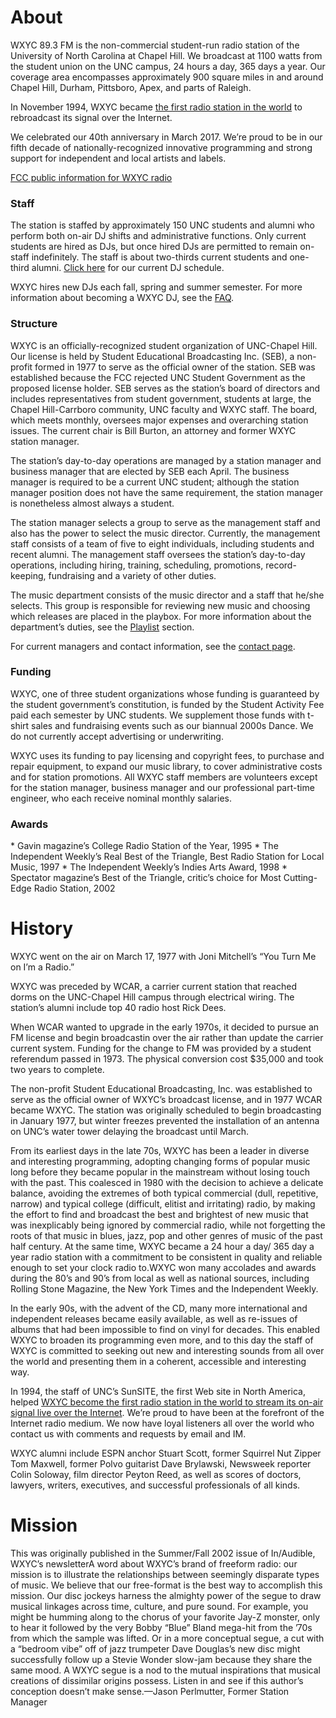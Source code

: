 
# About

WXYC 89.3 FM is the non-commercial student-run radio station of the University of North Carolina at Chapel Hill. We broadcast at 1100 watts from the student union on the UNC campus, 24 hours a day, 365 days a year. Our coverage area encompasses approximately 900 square miles in and around Chapel Hill, Durham, Pittsboro, Apex, and parts of Raleigh.

In November 1994, WXYC became [the first radio station in the world](https://wxyc.org/about/about/simulcast/) to rebroadcast its signal over the Internet.

We celebrated our 40th anniversary in March 2017. We’re proud to be in our fifth decade of nationally-recognized innovative programming and strong support for independent and local artists and labels.

[FCC public information for WXYC radio](https://publicfiles.fcc.gov/fm-profile/wxyc/)

### Staff

The station is staffed by approximately 150 UNC students and alumni who perform both on-air DJ shifts and administrative functions. Only current students are hired as DJs, but once hired DJs are permitted to remain on-staff indefinitely. The staff is about two-thirds current students and one-third alumni. [Click here](https://wxyc.org/dj-schedule/) for our current DJ schedule.

WXYC hires new DJs each fall, spring and summer semester. For more information about becoming a WXYC DJ, see the [FAQ](https://wxyc.org/contact-2/).

### Structure

WXYC is an officially-recognized student organization of UNC-Chapel Hill. Our license is held by Student Educational Broadcasting Inc. (SEB), a non-profit formed in 1977 to serve as the official owner of the station. SEB was established because the FCC rejected UNC Student Government as the proposed license holder. SEB serves as the station’s board of directors and includes representatives from student government, students at large, the Chapel Hill-Carrboro community, UNC faculty and WXYC staff. The board, which meets monthly, oversees major expenses and overarching station issues. The current chair is Bill Burton, an attorney and former WXYC station manager.

The station’s day-to-day operations are managed by a station manager and business manager that are elected by SEB each April. The business manager is required to be a current UNC student; although the station manager position does not have the same requirement, the station manager is nonetheless almost always a student.

The station manager selects a group to serve as the management staff and also has the power to select the music director. Currently, the management staff consists of a team of five to eight individuals, including students and recent alumni. The management staff oversees the station’s day-to-day operations, including hiring, training, scheduling, promotions, record-keeping, fundraising and a variety of other duties.

The music department consists of the music director and a staff that he/she selects. This group is responsible for reviewing new music and choosing which releases are placed in the playbox. For more information about the department’s duties, see the [Playlist](https://wxyc.org/listen/playlist/) section.

For current managers and contact information, see the [contact page](https://wxyc.org/contact-2/).

### Funding

WXYC, one of three student organizations whose funding is guaranteed by the student government’s constitution, is funded by the Student Activity Fee paid each semester by UNC students. We supplement those funds with t-shirt sales and fundraising events such as our biannual 2000s Dance. We do not currently accept advertising or underwriting.

WXYC uses its funding to pay licensing and copyright fees, to purchase and repair equipment, to expand our music library, to cover administrative costs and for station promotions. All WXYC staff members are volunteers except for the station manager, business manager and our professional part-time engineer, who each receive nominal monthly salaries.

### Awards

\* Gavin magazine’s College Radio Station of the Year, 1995
\* The Independent Weekly’s Real Best of the Triangle, Best Radio Station for Local Music, 1997
\* The Independent Weekly’s Indies Arts Award, 1998
\* Spectator magazine’s Best of the Triangle, critic’s choice for Most Cutting-Edge Radio Station, 2002

# History

WXYC went on the air on March 17, 1977 with Joni Mitchell’s “You Turn Me on I’m a Radio.”

WXYC was preceded by WCAR, a carrier current station that reached dorms on the UNC-Chapel Hill campus through electrical wiring. The station’s alumni include top 40 radio host Rick Dees.

When WCAR wanted to upgrade in the early 1970s, it decided to pursue an FM license and begin broadcastin over the air rather than update the carrier current system. Funding for the change to FM was provided by a student referendum passed in 1973. The physical conversion cost $35,000 and took two years to complete.

The non-profit Student Educational Broadcasting, Inc. was established to serve as the official owner of WXYC’s broadcast license, and in 1977 WCAR became WXYC. The station was originally scheduled to begin broadcasting in January 1977, but winter freezes prevented the installation of an antenna on UNC’s water tower delaying the broadcast until March.

From its earliest days in the late 70s, WXYC has been a leader in diverse and interesting programming, adopting changing forms of popular music long before they became popular in the mainstream without losing touch with the past. This coalesced in 1980 with the decision to achieve a delicate balance, avoiding the extremes of both typical commercial (dull, repetitive, narrow) and typical college (difficult, elitist and irritating) radio, by making the effort to find and broadcast the best and brightest of new music that was inexplicably being ignored by commercial radio, while not forgetting the roots of that music in blues, jazz, pop and other genres of music of the past half century. At the same time, WXYC became a 24 hour a day/ 365 day a year radio station with a commitment to be consistent in quality and reliable enough to set your clock radio to.WXYC won many accolades and awards during the 80’s and 90’s from local as well as national sources, including Rolling Stone Magazine, the New York Times and the Independent Weekly.

In the early 90s, with the advent of the CD, many more international and independent releases became easily available, as well as re-issues of albums that had been impossible to find on vinyl for decades. This enabled WXYC to broaden its programming even more, and to this day the staff of WXYC is committed to seeking out new and interesting sounds from all over the world and presenting them in a coherent, accessible and interesting way.

In 1994, the staff of UNC’s SunSITE, the first Web site in North America, helped [WXYC become the first radio station in the world to stream its on-air signal live over the Internet](https://web.archive.org/web/20200629210334/https://wxyc.org/about/first). We’re proud to have been at the forefront of the Internet radio medium. We now have loyal listeners all over the world who contact us with comments and requests by email and IM.

WXYC alumni include ESPN anchor Stuart Scott, former Squirrel Nut Zipper Tom Maxwell, former Polvo guitarist Dave Brylawski, Newsweek reporter Colin Soloway, film director Peyton Reed, as well as scores of doctors, lawyers, writers, executives, and successful professionals of all kinds.

# Mission

This was originally published in the Summer/Fall 2002 issue of In/Audible, WXYC’s newsletterA word about WXYC’s brand of freeform radio: our mission is to illustrate the relationships between seemingly disparate types of music. We believe that our free-format is the best way to accomplish this mission. Our disc jockeys harness the almighty power of the segue to draw musical linkages across time, culture, and pure sound. For example, you might be humming along to the chorus of your favorite Jay-Z monster, only to hear it followed by the very Bobby “Blue” Bland mega-hit from the ’70s from which the sample was lifted. Or in a more conceptual segue, a cut with a “bedroom vibe” off of jazz trumpeter Dave Douglas’s new disc might successfully follow up a Stevie Wonder slow-jam because they share the same mood. A WXYC segue is a nod to the mutual inspirations that musical creations of dissimilar origins possess. Listen in and see if this author’s conception doesn’t make sense.—Jason Perlmutter, Former Station Manager
